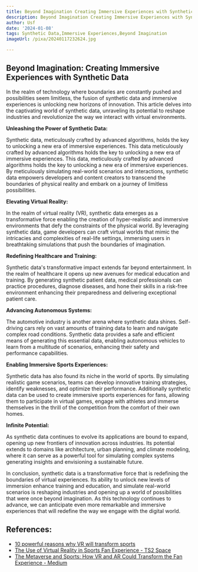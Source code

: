 ```yaml
---
title: Beyond Imagination Creating Immersive Experiences with Synthetic Data
description: Beyond Imagination Creating Immersive Experiences with Synthetic Data
author: Usf
date: '2024-01-08'
tags: Synthetic Data,Immersive Experiences,Beyond Imagination
imageUrl: /pixa/20240117232624.jpg

---
```

## Beyond Imagination: Creating Immersive Experiences with Synthetic Data

In the  realm of technology where boundaries are constantly pushed and possibilities  seem limitless, the  fusion of synthetic data and immersive  experiences is unlocking new horizons of innovation. This article delves into the  captivating world of synthetic data, unraveling its  potential to reshape industries and revolutionize the way we interact with virtual environments.

**Unleashing the Power of Synthetic Data:**

Synthetic data, meticulously crafted  by advanced algorithms, holds the key to  unlocking a  new era of immersive  experiences. This data meticulously crafted by advanced algorithms holds the key to unlocking a new era of immersive experiences. This data, meticulously crafted by advanced  algorithms holds the key to unlocking a new era of immersive experiences. By meticulously simulating  real-world scenarios and  interactions, synthetic data empowers developers and content creators to  transcend the boundaries of physical reality and embark on a journey of limitless possibilities.

**Elevating Virtual Reality:**

In the realm of virtual reality (VR), synthetic data emerges as a transformative force enabling the creation of hyper-realistic and  immersive  environments that defy  the constraints of the physical world. By leveraging synthetic data, game developers can craft virtual  worlds that mimic the intricacies and complexities of real-life settings, immersing users in breathtaking simulations that  push the boundaries of imagination.

**Redefining Healthcare and Training:**

Synthetic data's transformative  impact extends far beyond  entertainment. In the  realm  of  healthcare it opens up new avenues for medical education and training. By generating synthetic patient data, medical  professionals can practice procedures, diagnose diseases, and hone their skills in a risk-free environment enhancing their preparedness and delivering  exceptional patient care.

**Advancing  Autonomous Systems:**

The automotive industry is another arena where synthetic data  shines.  Self-driving cars rely on vast amounts of training data to  learn and navigate complex road conditions.  Synthetic data  provides a safe and efficient means of generating this  essential data, enabling  autonomous vehicles to learn from a multitude of scenarios, enhancing their safety and  performance  capabilities.

**Enabling Immersive Sports Experiences:**

Synthetic data has also found its  niche in the world of sports. By simulating realistic game scenarios, teams can develop innovative training strategies, identify weaknesses, and optimize their performance. Additionally synthetic data can be  used to create immersive sports experiences for fans, allowing them to participate in virtual games, engage with athletes and immerse themselves in the thrill of the competition from the  comfort of their own homes.

**Infinite Potential:**

As synthetic data continues to evolve its applications are bound to expand, opening  up new frontiers of  innovation  across industries. Its potential extends to domains like architecture,  urban planning, and climate modeling, where it can serve as a powerful tool for simulating  complex systems generating insights and  envisioning a sustainable future.

In conclusion, synthetic data is a transformative force that is redefining the boundaries of virtual experiences. Its  ability to unlock new levels of  immersion enhance  training and education, and simulate real-world scenarios  is reshaping industries and opening up a world of possibilities that were once beyond imagination. As this technology continues to advance,  we can anticipate even more remarkable  and immersive experiences that will redefine the way we engage with the digital world.

## References:
- [10 powerful reasons why VR will transform sports](https://sporttomorrow.com/10-powerful-reasons-why-vr-will-transform-sports/amp/)
- [The Use of Virtual Reality in Sports Fan Experience - TS2 Space](https://ts2.space/en/the-use-of-virtual-reality-in-sports-fan-experience/)
- [The Metaverse and Sports: How VR and AR Could Transform the Fan Experience - Medium](https://medium.com/blockchain-smart-solutions/the-metaverse-and-sports-how-vr-and-ar-could-transform-the-fan-experience-d15e73c459a2)

